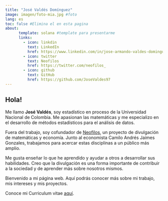 ```yaml
---
title: "José Valdés Domínguez"
image: imagen/foto-mia.jpg #foto
lang: es
toc: false #Elimina el en esta pagina
about:
      template: solana #template para presentarme
      links: 
        - icon: linkdin 
          text: LinkedIn
          href: https://www.linkedin.com/in/jose-armando-valdes-dominguez-b40739283
        - icon: twitter
          text: Neofilos
          href: https://twitter.com/neofilos_
        - icon: github
          text: GitHub
          href: https://github.com/JoseValdes97
---
```


## Hola!

Me llamo **José Valdés**, soy estadístico en proceso de la Universidad Nacional de Colombia. Me apasionan las matemáticas y me especializo en el desarrollo de métodos estadísticos para el análisis de datos.

Fuera del trabajo, soy cofundador de [Neofilos](https://www.instagram.com/neofilos_/?hl=es-la){.external target="_blank"}, un proyecto de divulgación de matemáticas y economía. Junto al economista Camilo Andrés Jaimes Gonzales, trabajamos para acercar estas disciplinas a un público más amplio.

Me gusta enseñar lo que he aprendido y ayudar a otros a desarrollar sus habilidades. Creo que la divulgación es una forma importante de contribuir a la sociedad y de aprender más sobre nosotros mismos.

Bienvenido a mi página web. Aquí podrás conocer más sobre mi trabajo, mis intereses y mis proyectos.

Conoce mi Curriculum vitae [aquí](https://drive.google.com/file/d/17FmuRVnsxBYMQTLuP5zVKm45HBLJpgVs/view?usp=sharing){.external target="_blank"}.
